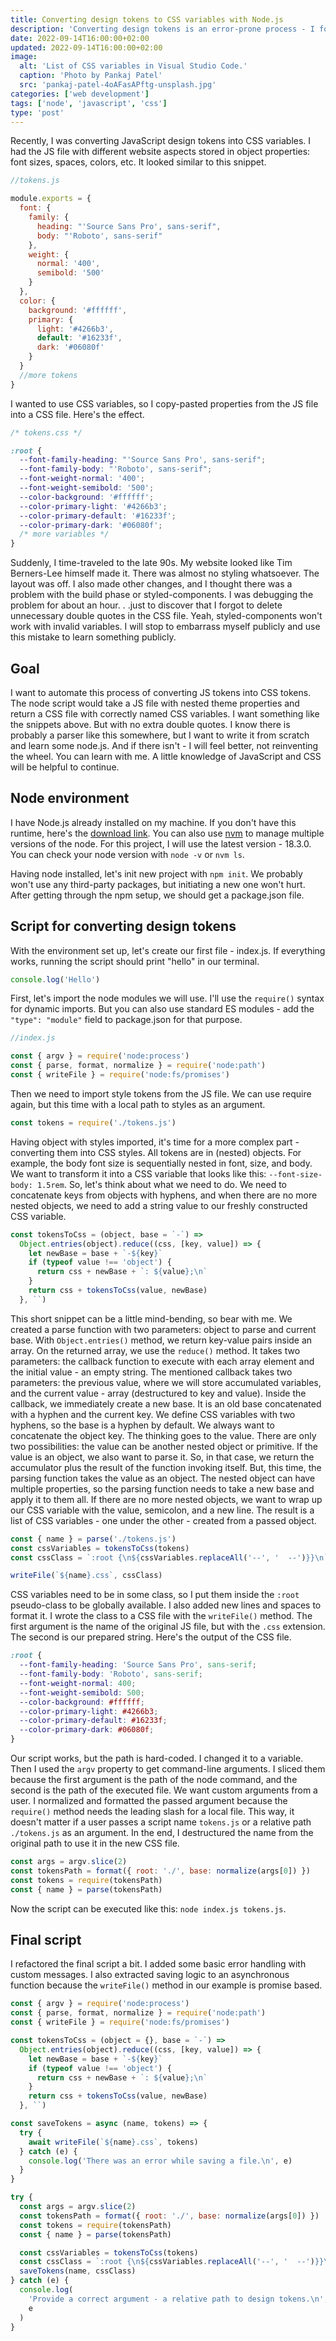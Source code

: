 ```yaml
---
title: Converting design tokens to CSS variables with Node.js
description: 'Converting design tokens is an error-prone process - I found about it the hard way. So, I made a simple Node.js script that will help me with that task.'
date: 2022-09-14T16:00:00+02:00
updated: 2022-09-14T16:00:00+02:00
image:
  alt: 'List of CSS variables in Visual Studio Code.'
  caption: 'Photo by Pankaj Patel'
  src: 'pankaj-patel-4oAFasAPftg-unsplash.jpg'
categories: ['web development']
tags: ['node', 'javascript', 'css']
type: 'post'
---
```


Recently, I was converting JavaScript design tokens into CSS variables. I had the JS file with different website aspects stored in object properties: font sizes, spaces, colors, etc. It looked similar to this snippet.

```js
//tokens.js

module.exports = {
  font: {
    family: {
      heading: "'Source Sans Pro', sans-serif",
      body: "'Roboto', sans-serif"
    },
    weight: {
      normal: '400',
      semibold: '500'
    }
  },
  color: {
    background: '#ffffff',
    primary: {
      light: '#4266b3',
      default: '#16233f',
      dark: '#06080f'
    }
  }
  //more tokens
}
```

I wanted to use CSS variables, so I copy-pasted properties from the JS file into a CSS file. Here's the effect.

```css
/* tokens.css */

:root {
  --font-family-heading: "'Source Sans Pro', sans-serif";
  --font-family-body: "'Roboto', sans-serif";
  --font-weight-normal: '400';
  --font-weight-semibold: '500';
  --color-background: '#ffffff';
  --color-primary-light: '#4266b3';
  --color-primary-default: '#16233f';
  --color-primary-dark: '#06080f';
  /* more variables */
}
```

Suddenly, I time-traveled to the late 90s. My website looked like Tim Berners-Lee himself made it. There was almost no styling whatsoever. The layout was off. I also made other changes, and I thought there was a problem with the build phase or styled-components. I was debugging the problem for about an hour. . .just to discover that I forgot to delete unnecessary double quotes in the CSS file. Yeah, styled-components won't work with invalid variables. I will stop to embarrass myself publicly and use this mistake to learn something publicly.

## Goal

I want to automate this process of converting JS tokens into CSS tokens. The node script would take a JS file with nested theme properties and return a CSS file with correctly named CSS variables. I want something like the snippets above. But with no extra double quotes. I know there is probably a parser like this somewhere, but I want to write it from scratch and learn some node.js. And if there isn't - I will feel better, not reinventing the wheel. You can learn with me. A little knowledge of JavaScript and CSS will be helpful to continue.

## Node environment

I have Node.js already installed on my machine. If you don't have this runtime, here's the [download link](https://nodejs.org/en/download/). You can also use [nvm](https://github.com/nvm-sh/nvm) to manage multiple versions of the node. For this project, I will use the latest version - 18.3.0. You can check your node version with `node -v` or `nvm ls`.

Having node installed, let's init new project with `npm init`. We probably won't use any third-party packages, but initiating a new one won't hurt. After getting through the npm setup, we should get a package.json file.

## Script for converting design tokens

With the environment set up, let's create our first file - index.js. If everything works, running the script should print "hello" in our terminal.

```js
console.log('Hello')
```

First, let's import the node modules we will use. I'll use the `require()` syntax for dynamic imports. But you can also use standard ES modules - add the `"type": "module"` field to package.json for that purpose.

```js
//index.js

const { argv } = require('node:process')
const { parse, format, normalize } = require('node:path')
const { writeFile } = require('node:fs/promises')
```

Then we need to import style tokens from the JS file. We can use require again, but this time with a local path to styles as an argument.

```js
const tokens = require('./tokens.js')
```

Having object with styles imported, it's time for a more complex part - converting them into CSS styles. All tokens are in (nested) objects. For example, the body font size is sequentially nested in font, size, and body. We want to transform it into a CSS variable that looks like this: `--font-size-body: 1.5rem`. So, let's think about what we need to do. We need to concatenate keys from objects with hyphens, and when there are no more nested objects, we need to add a string value to our freshly constructed CSS variable.

```js
const tokensToCss = (object, base = `-`) =>
  Object.entries(object).reduce((css, [key, value]) => {
    let newBase = base + `-${key}`
    if (typeof value !== 'object') {
      return css + newBase + `: ${value};\n`
    }
    return css + tokensToCss(value, newBase)
  }, ``)
```

This short snippet can be a little mind-bending, so bear with me. We created a parse function with two parameters: object to parse and current base. With `Object.entries()` method, we return key-value pairs inside an array. On the returned array, we use the `reduce()` method. It takes two parameters: the callback function to execute with each array element and the initial value - an empty string. The mentioned callback takes two parameters: the previous value, where we will store accumulated variables, and the current value - array (destructured to key and value). Inside the callback, we immediately create a new base. It is an old base concatenated with a hyphen and the current key. We define CSS variables with two hyphens, so the base is a hyphen by default. We always want to concatenate the object key. The thinking goes to the value. There are only two possibilities: the value can be another nested object or primitive. If the value is an object, we also want to parse it. So, in that case, we return the accumulator plus the result of the function invoking itself. But, this time, the parsing function takes the value as an object. The nested object can have multiple properties, so the parsing function needs to take a new base and apply it to them all. If there are no more nested objects, we want to wrap up our CSS variable with the value, semicolon, and a new line. The result is a list of CSS variables - one under the other - created from a passed object.

```js
const { name } = parse('./tokens.js')
const cssVariables = tokensToCss(tokens)
const cssClass = `:root {\n${cssVariables.replaceAll('--', '  --')}}\n`

writeFile(`${name}.css`, cssClass)
```

CSS variables need to be in some class, so I put them inside the `:root` pseudo-class to be globally available. I also added new lines and spaces to format it. I wrote the class to a CSS file with the `writeFile()` method. The first argument is the name of the original JS file, but with the `.css` extension. The second is our prepared string. Here's the output of the CSS file.

```css
:root {
  --font-family-heading: 'Source Sans Pro', sans-serif;
  --font-family-body: 'Roboto', sans-serif;
  --font-weight-normal: 400;
  --font-weight-semibold: 500;
  --color-background: #ffffff;
  --color-primary-light: #4266b3;
  --color-primary-default: #16233f;
  --color-primary-dark: #06080f;
}
```

Our script works, but the path is hard-coded. I changed it to a variable. Then I used the `argv` property to get command-line arguments. I sliced them because the first argument is the path of the node command, and the second is the path of the executed file. We want custom arguments from a user. I normalized and formatted the passed argument because the `require()` method needs the leading slash for a local file. This way, it doesn't matter if a user passes a script name `tokens.js` or a relative path `./tokens.js` as an argument. In the end, I destructured the name from the original path to use it in the new CSS file.

```js
const args = argv.slice(2)
const tokensPath = format({ root: './', base: normalize(args[0]) })
const tokens = require(tokensPath)
const { name } = parse(tokensPath)
```

Now the script can be executed like this: `node index.js tokens.js`.

## Final script

I refactored the final script a bit. I added some basic error handling with custom messages. I also extracted saving logic to an asynchronous function because the `writeFile()` method in our example is promise based.

```js
const { argv } = require('node:process')
const { parse, format, normalize } = require('node:path')
const { writeFile } = require('node:fs/promises')

const tokensToCss = (object = {}, base = `-`) =>
  Object.entries(object).reduce((css, [key, value]) => {
    let newBase = base + `-${key}`
    if (typeof value !== 'object') {
      return css + newBase + `: ${value};\n`
    }
    return css + tokensToCss(value, newBase)
  }, ``)

const saveTokens = async (name, tokens) => {
  try {
    await writeFile(`${name}.css`, tokens)
  } catch (e) {
    console.log('There was an error while saving a file.\n', e)
  }
}

try {
  const args = argv.slice(2)
  const tokensPath = format({ root: './', base: normalize(args[0]) })
  const tokens = require(tokensPath)
  const { name } = parse(tokensPath)

  const cssVariables = tokensToCss(tokens)
  const cssClass = `:root {\n${cssVariables.replaceAll('--', '  --')}}\n`
  saveTokens(name, cssClass)
} catch (e) {
  console.log(
    'Provide a correct argument - a relative path to design tokens.\n',
    e
  )
}
```
